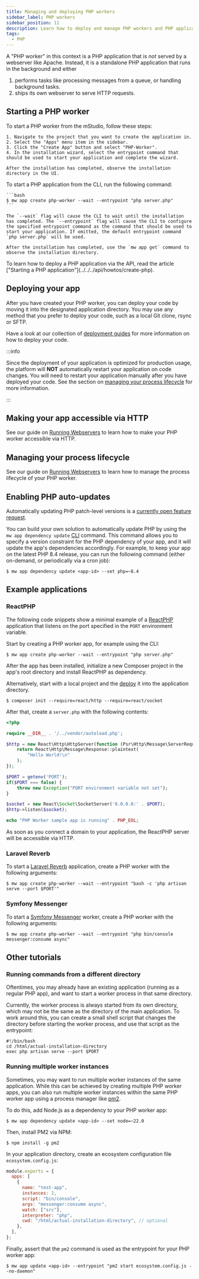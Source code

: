 ```yaml
---
title: Managing and deploying PHP workers
sidebar_label: PHP workers
sidebar_position: 11
description: Learn how to deploy and manage PHP workers and PHP applications with embedded webservers.
tags:
  - PHP
---
```



A "PHP worker" in this context is a PHP application that is _not_ served by a webserver like Apache. Instead, it is a standalone PHP application that runs in the background and either

1. performs tasks like processing messages from a queue, or handling background tasks.
2. ships its own webserver to serve HTTP requests.

## Starting a PHP worker

<Tabs groupId="access-mode">
  <TabItem value="gui" label="mStudio UI">
    To start a PHP worker from the mStudio, follow these steps:

    1. Navigate to the project that you want to create the application in.
    2. Select the "Apps" menu item in the sidebar.
    3. Click the "Create App" button and select "PHP-Worker".
    4. In the installation wizard, select the entrypoint command that should be used to start your application and complete the wizard.

    After the installation has completed, observe the installation directory in the UI.

  </TabItem>
  <TabItem value="cli" label="CLI">
    To start a PHP application from the CLI, run the following command:

    ```bash
    $ mw app create php-worker --wait --entrypoint "php server.php"
    ```

    The `--wait` flag will cause the CLI to wait until the installation has completed. The `--entrypoint` flag will cause the CLI to configure the specified entrypoint command as the command that should be used to start your application. If omitted, the default entrypoint command `php server.php` will be used.

    After the installation has completed, use the `mw app get` command to observe the installation directory.

  </TabItem>
  <TabItem value="api" label="API">
    To learn how to deploy a PHP application via the API, read the article ["Starting a PHP application"](../../../api/howtos/create-php).
  </TabItem>
</Tabs>

## Deploying your app

After you have created your PHP worker, you can deploy your code by moving it into the designated application directory. You may use any method that you prefer to deploy your code, such as a local Git clone, rsync or SFTP.

Have a look at our collection of [deployment guides][deployment] for more information on how to deploy your code.

:::info

Since the deployment of your application is optimized for production usage, the platform will **NOT** automatically restart your application on code changes. You will need to restart your application manually after you have deployed your code. See the section on [managing your process lifecycle](#managing-your-process-lifecycle) for more information.

:::

## Making your app accessible via HTTP

See our guide on [Running Webservers](../webservers#making-your-app-accessible-via-http) to learn how to make your PHP worker accessible via HTTP.

## Managing your process lifecycle

See our guide on [Running Webservers](../webservers/#managing-your-process-lifecycle) to learn how to manage the process lifecycle of your PHP worker.

## Enabling PHP auto-updates

Automatically updating PHP patch-level versions is a [currently open feature request](https://github.com/mittwald/feature-requests/issues/70).

You can build your own solution to automatically update PHP by using the `mw app dependency update` [CLI](/cli) command. This command allows you to specify a version constraint for the PHP dependency of your app, and it will update the app's dependencies accordingly. For example, to keep your app on the latest PHP 8.4 release, you can run the following command (either on-demand, or periodically via a cron job):

```shell-session
$ mw app dependency update <app-id> --set php=~8.4
```

## Example applications

### ReactPHP

The following code snippets show a minimal example of a [ReactPHP](https://reactphp.org) application that listens on the port specified in the `PORT` environment variable.

Start by creating a PHP worker app, for example using the CLI:

```shellsession title="Local shell session"
$ mw app create php-worker --wait --entrypoint "php server.php"
```

After the app has been installed, initialize a new Composer project in the app's root directory and install ReactPHP as dependency.

Alternatively, start with a local project and the [deploy][deployment] it into the application directory.

```shellsession title="SSH shell session"
$ composer init --require=react/http --require=react/socket
```

After that, create a `server.php` with the following contents:

```php title="server.php"
<?php

require __DIR__ . '/../vendor/autoload.php';

$http = new React\Http\HttpServer(function (Psr\Http\Message\ServerRequestInterface $request) {
    return React\Http\Message\Response::plaintext(
        "Hello World!\n"
    );
});

$PORT = getenv('PORT');
if($PORT === false) {
    throw new Exception("PORT environment variable not set");
}

$socket = new React\Socket\SocketServer('0.0.0.0:' . $PORT);
$http->listen($socket);

echo "PHP Worker sample app is running" . PHP_EOL;
```

As soon as you connect a domain to your application, the ReactPHP server will be accessible via HTTP.

### Laravel Reverb

To start a [Laravel Reverb](https://reverb.laravel.com) application, create a PHP worker with the following arguments:

```shellsession title="Local shell session"
$ mw app create php-worker --wait --entrypoint "bash -c 'php artisan serve --port $PORT'"
```

### Symfony Messenger

To start a [Symfony Messenger](https://symfony.com/doc/current/messenger.html) worker, create a PHP worker with the following arguments:

```shellsession title="Local shell session"
$ mw app create php-worker --wait --entrypoint "php bin/console messenger:consume async"
```

## Other tutorials

### Running commands from a different directory

Oftentimes, you may already have an existing application (running as a regular PHP app), and want to start a worker process in that same directory.

Currently, the worker process is always started from its own directory, which may not be the same as the directory of the main application. To work around this, you can create a small shell script that changes the directory before starting the worker process, and use that script as the entrypoint:

```shell
#!/bin/bash
cd /html/actual-installation-directory
exec php artisan serve --port $PORT
```

### Running multiple worker instances

Sometimes, you may want to run multiple worker instances of the same application. While this can be achieved by creating multiple PHP worker apps, you can also run multiple worker instances within the same PHP worker app using a process manager like [pm2](https://pm2.keymetrics.io).

To do this, add Node.js as a dependency to your PHP worker app:

```shellsession title="Local shell session"
$ mw app dependency update <app-id> --set node=~22.0
```

Then, install PM2 via NPM:

```shellsession title="SSH shell session"
$ npm install -g pm2
```

In your application directory, create an ecosystem configuration file `ecosystem.config.js`:

```javascript title="ecosystem.config.js"
module.exports = {
  apps: [
    {
      name: "test-app",
      instances: 2,
      script: "bin/console",
      args: "messenger:consume async",
      watch: ["src"],
      interpreter: "php",
      cwd: "/html/actual-installation-directory", // optional
    },
  ],
};
```

Finally, assert that the `pm2` command is used as the entrypoint for your PHP worker app:

```shellsession title="Local shell session"
$ mw app update <app-id> --entrypoint "pm2 start ecosystem.config.js --no-daemon"
```

[deployment]: /docs/v2/category/guides/deployment/
